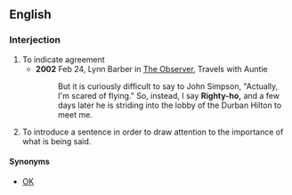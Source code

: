 ==English==

===Interjection===
{{en-intj}}

# To indicate agreement
#*'''2002''' Feb 24, Lynn Barber in [[w:The Observer|The Observer]], Travels with Auntie
#*:But it is curiously difficult to say to John Simpson, "Actually, I'm scared of flying." So, instead, I say '''Righty-ho,''' and a few days later he is striding into the lobby of the Durban Hilton to meet me.
# To introduce a sentence in order to draw attention to the importance of what is being said.

====Synonyms====
* [[OK]]